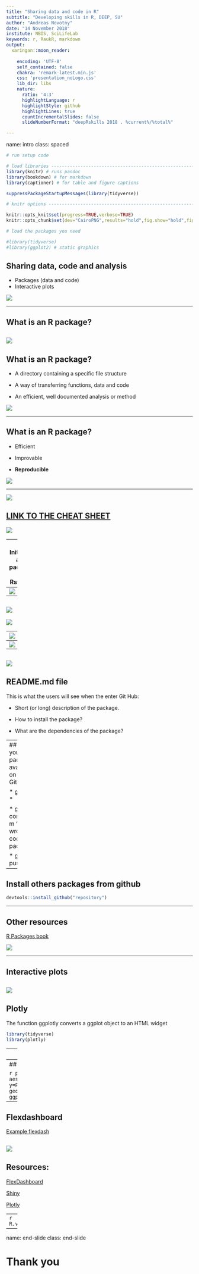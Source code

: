 ```yaml
---
title: "Sharing data and code in R"
subtitle: "Developing skills in R, DEEP, SU"
author: "Andreas Novotny"
date: "14 November 2018"
institute: NBIS, SciLifeLab
keywords: r, RaukR, markdown
output: 
  xaringan::moon_reader:
    
    encoding: 'UTF-8'
    self_contained: false
    chakra: 'remark-latest.min.js'
    css: 'presentation_noLogo.css'
    lib_dir: libs
    nature:
      ratio: '4:3'
      highlightLanguage: r
      highlightStyle: github
      highlightLines: true
      countIncrementalSlides: false
      slideNumberFormat: "deepRskills 2018 . %current%/%total%"

---
```

name: intro
class: spaced 

```r
# run setup code

# load libraries ---------------------------------------------------------------
library(knitr) # runs pandoc
library(bookdown) # for markdown
library(captioner) # for table and figure captions

suppressPackageStartupMessages(library(tidyverse))

# knitr options ----------------------------------------------------------------

knitr::opts_knit$set(progress=TRUE,verbose=TRUE)
knitr::opts_chunk$set(dev="CairoPNG",results="hold",fig.show="hold",fig.align="left",echo=TRUE,warning=FALSE,message=FALSE)
```

```r
# load the packages you need

#library(tidyverse)
#library(ggplot2) # static graphics
```

## Sharing data, code and analysis
* Packages (data and code)
* Interactive plots

![](interactive.jpg)




---

## What is an R package?

![](package.jpg)
---
## What is an R package?

* A directory containing a specific file structure

* A way of transferring functions, data and code

* An efficient, well documented analysis or method

![](package.jpg)

---

## What is an R package?

* Efficient

* Improvable

* **Reproducible**

![](package.jpg)

---

![](devtools/Picture1.png)

[LINK TO THE CHEAT SHEET](devtools-cheatsheet.pdf)
---


![](devtools/Picture2.png)

---
## Initialize an r package in Rstudio:

1. File - New project
2. New Directory
3. New R package
4. Add name and description
5. OK

## Make connection to github

1. Open git-hub:
2. New repository
3. Follow instructions from git-hub

---
![](devtools/Picture5.png)

---
![](devtools/Picture4.png)
---

![](devtools/Picture3.png)



---
![](devtools/Picture6.png)
---
![](devtools/Picture8.png)




---

![](devtools/Picture7.png)
---

## README.md file

This is what the users will see when the enter Git Hub:

* Short (or long) description of the package.

* How to install the package?

* What are the dependencies of the package?

---
## Make your packege available on GitHub!

* git add *

* git commit -m 'I just wrote a cool package.'

* git push

---

## Install others packages from github

```r
devtools::install_github("repository")
```

---

## Other resources

[R Packages book](http://r-pkgs.had.co.nz)


![](http://r-pkgs.had.co.nz/cover.png)



---

## Interactive plots

![](interactive2.jpg)
---
## Plotly

The function ggplotly converts a ggplot object to an HTML widget

```r
library(tidyverse)
library(plotly)


```
---
## Plotly


```r
plot <- ggplot(iris, aes(x=Sepal.Length, y=Petal.Length)) +
  geom_point(aes(color=Species))
plot
```
---
## Plotly


```r

plot <- ggplot(iris, aes(x=Sepal.Length, y=Petal.Length)) +
  geom_point(aes(color=Species))
ggplotly(plot)
```

---
## Flexdashboard

[Example flexdash](https://walkerke.shinyapps.io/neighborhood_diversity/)

![](flexdash.jpg)
---
## Resources:

[FlexDashboard](https://rmarkdown.rstudio.com/flexdashboard/)

[Shiny](https://shiny.rstudio.com/)

[Plotly](https://plot.ly/)

---
```r
R.version
```

---
name: end-slide
class: end-slide

# Thank you